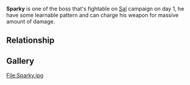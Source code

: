 {{stub}}
{{Character
|race = 
|faction = 
|title = }}
'''Sparky''' is one of the boss that's fightable on [[Sal]] campaign on day 1, he have some learnable pattern and can charge his weapon for massive amount of damage.

==Relationship==
{{Boon/Bane
|boonimage = system shock
|boon = System Shock
|boondesc = If you don't attack last turn, gain 2 Temporary Power.
|baneimage = short circuit
|bane = Short Circuit
|banedesc = Whenever you gain [[Power]], take 2 damage.}}

==Gallery==
<gallery>
File:Sparky.jpg
</gallery>